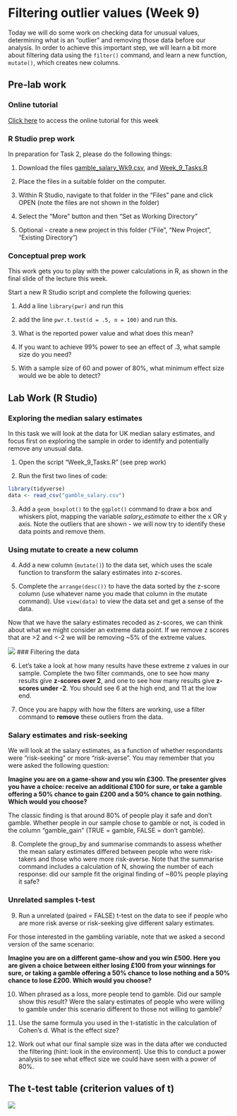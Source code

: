 # Filtering outlier values (Week 9)

Today we will do some work on checking data for unusual values, determining what is an "outlier" and removing those data before our analysis. In order to achieve this important step, we will learn a bit more about filtering data using the `filter()` command, and learn a new function, `mutate()`, which creates new columns.

## Pre-lab work

### Online tutorial

[Click here](https://psylancs.shinyapps.io/Week_9_learnr/) to access the online tutorial for this week

### R Studio prep work

In preparation for Task 2, please do the following things:

1. Download the files [gamble_salary_Wk9.csv](files/Week_9/gamble_salary_Wk9.csv), and [Week_9_Tasks.R](files/Week_9/Week_9_Tasks.R)

2. Place the files in a suitable folder on the computer.

3. Within R Studio, navigate to that folder in the "Files" pane and click OPEN (note the files are not shown in the folder)

3. Select the "More" button and then "Set as Working Directory"

4. Optional - create a new project in this folder ("File", "New Project", "Existing Directory")

### Conceptual prep work

This work gets you to play with the power calculations in R, as shown in the final slide of the lecture this week. 

Start a new R Studio script and complete the following queries:

1. Add a line `library(pwr)` and run this

2. add the line `pwr.t.test(d = .5, n = 100)` and run this.

3. What is the reported power value and what does this mean?

4. If you want to achieve 99% power to see an effect of .3, what sample size do you need?

5. With a sample size of 60 and power of 80%, what minimum effect size would we be able to detect?


## Lab Work (R Studio) 

### Exploring the median salary estimates

In this task we will look at the data for UK median salary estimates, and focus first on exploring the sample in order to identify and potentially remove any unusual data.

1. Open the script "Week_9_Tasks.R" (see prep work)

2. Run the first two lines of code:

```r
library(tidyverse)
data <- read_csv("gamble_salary.csv")
```

3. Add a `geom_boxplot()` to the `ggplot()` command to draw a box and whiskers plot, mapping the variable *salary_estimate* to either the x OR y axis. Note the outliers that are shown - we will now try to identify these data points and remove them.

### Using mutate to create a new column

4. Add a new column (`mutate()`) to the data set, which uses the scale function to transform the salary estimates into z-scores.

5. Complete the `arrange(desc())` to have the data sorted by the z-score column (use whatever name you made that column in the mutate command). Use `view(data)` to view the data set and get a sense of the data.

Now that we have the salary estimates recoded as z-scores, we can think about what we might consider an extreme data point. If we remove z scores that are >2 and <-2 we will be removing ~5% of the extreme values. 

![](files/Week_9/z_score_figure.png)
### Filtering the data

6. Let's take a look at how many results have these extreme z values in our sample. Complete the two filter commands, one to see how many results give **z-scores over 2**, and one to see how many results give **z-scores under -2**. You should see 6 at the high end, and 11 at the low end.

7. Once you are happy with how the filters are working, use a filter command to **remove** these outliers from the data.

### Salary estimates and risk-seeking

We will look at the salary estimates, as a function of whether respondants were "risk-seeking" or more "risk-averse". You may remember that you were asked the following question: 

**Imagine you are on a game-show and you win £300. The presenter gives you have a choice: receive an additional £100 for sure, or take a gamble offering a 50% chance to gain £200 and a 50% chance to gain nothing. Which would you choose?**

The classic finding is that around 80% of people play it safe and don't gamble. Whether people in our sample chose to gamble or not, is coded in the column "gamble_gain" (TRUE = gamble, FALSE = don't gamble). 

8. Complete the group_by and summarise commands to assess whether the mean salary estimates differed between people who were risk-takers and those who were more risk-averse. Note that the summarise command includes a calculation of N, showing the number of each response: did our sample fit the original finding of ~80% people playing it safe?

### Unrelated samples t-test

9. Run a unrelated (paired = FALSE) t-test on the data to see if people who are more risk averse or risk-seeking give different salary estimates.

For those interested in the gambling variable, note that we asked a second version of the same scenario:

**Imagine you are on a different game-show and you win £500. Here you are given a choice between either losing £100 from your winnings for sure, or taking a gamble offering a 50% chance to lose nothing and a 50% chance to lose £200. Which would you choose?**

10. When phrased as a loss, more people tend to gamble. Did our sample show this result? Were the salary estimates of people who were willing to gamble under this scenario different to those not willing to gamble?

11. Use the same formula you used in the t-statistic in the calculation of Cohen's d. What is the effect size?

12. Work out what our final sample size was in the data after we conducted the filtering (hint: look in the environment). Use this to conduct a power analysis to see what effect size we could have seen with a power of 80%.

## The t-test table (criterion values of t)
![](files/Week_9/ttable.png)








